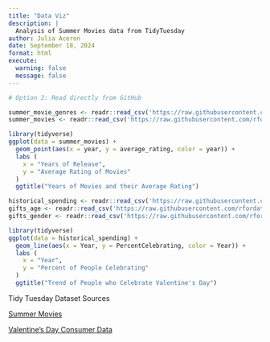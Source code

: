 ```yaml
---
title: "Data Viz" 
description: |
  Analysis of Summer Movies data from TidyTuesday
author: Julia Aceron
date: September 18, 2024
format: html
execute:
  warning: false
  message: false
---
```


```r
# Option 2: Read directly from GitHub

summer_movie_genres <- readr::read_csv('https://raw.githubusercontent.com/rfordatascience/tidytuesday/master/data/2024/2024-07-30/summer_movie_genres.csv')
summer_movies <- readr::read_csv('https://raw.githubusercontent.com/rfordatascience/tidytuesday/master/data/2024/2024-07-30/summer_movies.csv')
```

```r
library(tidyverse)
ggplot(data = summer_movies) +
  geom_point(aes(x = year, y = average_rating, color = year)) +
  labs (
    x = "Years of Release",
    y = "Average Rating of Movies"
  )
  ggtitle("Years of Movies and their Average Rating")

```

```r
historical_spending <- readr::read_csv('https://raw.githubusercontent.com/rfordatascience/tidytuesday/master/data/2024/2024-02-13/historical_spending.csv')
gifts_age <- readr::read_csv('https://raw.githubusercontent.com/rfordatascience/tidytuesday/master/data/2024/2024-02-13/gifts_age.csv')
gifts_gender <- readr::read_csv('https://raw.githubusercontent.com/rfordatascience/tidytuesday/master/data/2024/2024-02-13/gifts_gender.csv')

```

```r
library(tidyverse)
ggplot(data = historical_spending) +
  geom_line(aes(x = Year, y = PercentCelebrating, color = Year)) +
  labs (
    x = "Year",
    y = "Percent of People Celebrating"
  )
  ggtitle("Trend of People who Celebrate Valentine's Day") 
```

Tidy Tuesday Dataset Sources

[Summer Movies](https://developer.imdb.com/non-commercial-datasets/)

[Valentine's Day Consumer Data](https://nrf.com/research-insights/holiday-data-and-trends/valentines-day/valentines-day-data-centerhttps://nrf.com/research-insights/holiday-data-and-trends/valentines-day/valentines-day-data-center)
